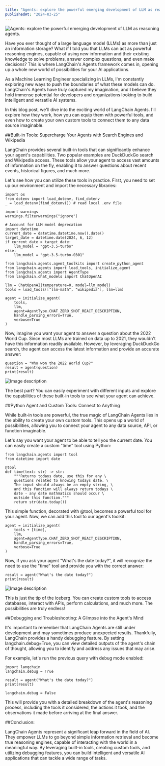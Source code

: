 ```yaml
---
title: "Agents: explore the powerful emerging development of LLM as reasoning agents."
publishedAt: "2024-03-25"
---
```


![Agents: explore the powerful emerging development of LLM as reasoning agents.](https://dev-to-uploads.s3.amazonaws.com/uploads/articles/plhsy23v3ez2n59iyjka.png)

Have you ever thought of a large language model (LLMs) as more than just an information storage? What if I told you that LLMs can act as powerful reasoning engines, capable of using new information and their existing knowledge to solve problems, answer complex questions, and even make decisions? This is where LangChain's Agents framework comes in, opening up a whole new world of possibilities for your AI applications.

As a Machine Learning Engineer specializing in LLMs, I'm constantly exploring new ways to push the boundaries of what these models can do. LangChain's Agents have truly captured my imagination, and I believe they hold immense potential for developers and organizations looking to build intelligent and versatile AI systems.

In this blog post, we'll dive into the exciting world of LangChain Agents. I'll explore how they work, how you can equip them with powerful tools, and even how to create your own custom tools to connect them to any data source imaginable.

##Built-in Tools: Supercharge Your Agents with Search Engines and Wikipedia

LangChain provides several built-in tools that can significantly enhance your agent's capabilities. Two popular examples are DuckDuckGo search and Wikipedia access. These tools allow your agent to access vast amounts of information on the fly, enabling it to answer questions about recent events, historical figures, and much more.

Let's see how you can utilize these tools in practice. First, you need to set up our environment and import the necessary libraries:

```
import os
from dotenv import load_dotenv, find_dotenv
_ = load_dotenv(find_dotenv()) # read local .env file

import warnings
warnings.filterwarnings("ignore")

# Account for LLM model deprecation
import datetime
current_date = datetime.datetime.now().date()
target_date = datetime.date(2024, 6, 12)
if current_date > target_date:
    llm_model = "gpt-3.5-turbo"
else:
    llm_model = "gpt-3.5-turbo-0301"

from langchain.agents.agent_toolkits import create_python_agent
from langchain.agents import load_tools, initialize_agent
from langchain.agents import AgentType
from langchain.chat_models import ChatOpenAI

llm = ChatOpenAI(temperature=0, model=llm_model)
tools = load_tools(["llm-math", "wikipedia"], llm=llm)

agent = initialize_agent(
    tools, 
    llm, 
    agent=AgentType.CHAT_ZERO_SHOT_REACT_DESCRIPTION,
    handle_parsing_errors=True,
    verbose=True
)

```
Now, imagine you want your agent to answer a question about the 2022 World Cup. Since most LLMs are trained on data up to 2021, they wouldn't have this information readily available. However, by leveraging DuckDuckGo search, the agent can access the latest information and provide an accurate answer:

```
question = "Who won the 2022 World Cup?"
result = agent(question)
print(result)

```


![Image description](https://dev-to-uploads.s3.amazonaws.com/uploads/articles/66jpozsee8vfn05b5snq.png)



 The best part? You can easily experiment with different inputs and explore the capabilities of these built-in tools to see what your agent can achieve.

##Python Agent and Custom Tools: Connect to Anything

While built-in tools are powerful, the true magic of LangChain Agents lies in the ability to create your own custom tools. This opens up a world of possibilities, allowing you to connect your agent to any data source, API, or function imaginable.

Let's say you want your agent to be able to tell you the current date. You can easily create a custom "time" tool using Python: 

```
from langchain.agents import tool
from datetime import date

@tool
def time(text: str) -> str:
    """Returns todays date, use this for any \
    questions related to knowing todays date. \
    The input should always be an empty string, \
    and this function will always return todays \
    date - any date mathmatics should occur \
    outside this function."""
    return str(date.today())

```
This simple function, decorated with @tool, becomes a powerful tool for your agent. Now, we can add this tool to our agent's toolkit:

```
agent = initialize_agent(
    tools + [time], 
    llm, 
    agent=AgentType.CHAT_ZERO_SHOT_REACT_DESCRIPTION,
    handle_parsing_errors=True,
    verbose=True
)

```
Now, if you ask your agent "What's the date today?", it will recognize the need to use the "time" tool and provide you with the correct answer:

```
result = agent("What's the date today?") 
print(result)

```


![Image description](https://dev-to-uploads.s3.amazonaws.com/uploads/articles/iq3l3vmjjf4ay8jzo7yr.png)




This is just the tip of the iceberg. You can create custom tools to access databases, interact with APIs, perform calculations, and much more. The possibilities are truly endless!

##Debugging and Troubleshooting: A Glimpse into the Agent's Mind

It's important to remember that LangChain Agents are still under development and may sometimes produce unexpected results. Thankfully, LangChain provides a handy debugging feature. By setting langchain.debug=True, you can view detailed outputs of the agent's chain of thought, allowing you to identify and address any issues that may arise.

For example, let's run the previous query with debug mode enabled:

```
import langchain
langchain.debug = True

result = agent("What's the date today?") 
print(result)

langchain.debug = False

```
This will provide you with a detailed breakdown of the agent's reasoning process, including the tools it considered, the actions it took, and the observations it made before arriving at the final answer.

##Conclusion:

LangChain Agents represent a significant leap forward in the field of AI. They empower LLMs to go beyond simple information retrieval and become true reasoning engines, capable of interacting with the world in a meaningful way. By leveraging built-in tools, creating custom tools, and utilizing debugging features, you can build intelligent and versatile AI applications that can tackle a wide range of tasks.